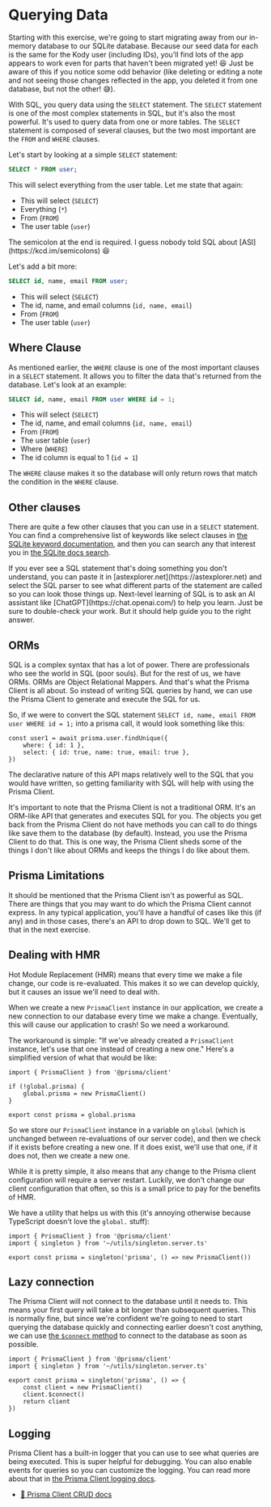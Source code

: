 # Querying Data

<callout-info class="important">
	Starting with this exercise, we're going to start migrating away from our
	in-memory database to our SQLite database. Because our seed data for each is
	the same for the Kody user (including IDs), you'll find lots of the app
	appears to work even for parts that haven't been migrated yet! 😆 Just be
	aware of this if you notice some odd behavior (like deleting or editing a note
	and not seeing those changes reflected in the app, you deleted it from one
	database, but not the other! 😅).
</callout-info>

With SQL, you query data using the `SELECT` statement. The `SELECT` statement is
one of the most complex statements in SQL, but it's also the most powerful. It's
used to query data from one or more tables. The `SELECT` statement is composed
of several clauses, but the two most important are the `FROM` and `WHERE`
clauses.

Let's start by looking at a simple `SELECT` statement:

```sql
SELECT * FROM user;
```

This will select everything from the user table. Let me state that again:

- This will select (`SELECT`)
- Everything (`*`)
- From (`FROM`)
- The user table (`user`)

<callout-warning>
	The semicolon at the end is required. I guess nobody told SQL about
	[ASI](https://kcd.im/semicolons) 😆
</callout-warning>

Let's add a bit more:

```sql
SELECT id, name, email FROM user;
```

- This will select (`SELECT`)
- The id, name, and email columns (`id, name, email`)
- From (`FROM`)
- The user table (`user`)

## Where Clause

As mentioned earlier, the `WHERE` clause is one of the most important clauses in
a `SELECT` statement. It allows you to filter the data that's returned from the
database. Let's look at an example:

```sql
SELECT id, name, email FROM user WHERE id = 1;
```

- This will select (`SELECT`)
- The id, name, and email columns (`id, name, email`)
- From (`FROM`)
- The user table (`user`)
- Where (`WHERE`)
- The id column is equal to 1 (`id = 1`)

The `WHERE` clause makes it so the database will only return rows that match the
condition in the `WHERE` clause.

## Other clauses

There are quite a few other clauses that you can use in a `SELECT` statement.
You can find a comprehensive list of keywords like select clauses in
[the SQLite keyword documentation](https://www.sqlite.org/lang_keywords.html),
and then you can search any that interest you in
[the SQLite docs search](https://www.sqlite.org/docs.html).

<callout-info>
	If you ever see a SQL statement that's doing something you don't understand,
	you can paste it in [astexplorer.net](https://astexplorer.net) and select the
	SQL parser to see what different parts of the statement are called so you can
	look those things up.
</callout-info>

<callout-success>
	Next-level learning of SQL is to ask an AI assistant like
	[ChatGPT](https://chat.openai.com/) to help you learn. Just be sure to
	double-check your work. But it should help guide you to the right answer.
</callout-success>

## ORMs

SQL is a complex syntax that has a lot of power. There are professionals who see
the world in SQL (poor souls). But for the rest of us, we have ORMs. ORMs are
Object Relational Mappers. And that's what the Prisma Client is all about.
So instead of writing SQL queries by hand, we can use the Prisma Client to
generate and execute the SQL for us.

So, if we were to convert the SQL statement
`SELECT id, name, email FROM user WHERE id = 1;` into a prisma call, it would
look something like this:

```tsx
const user1 = await prisma.user.findUnique({
	where: { id: 1 },
	select: { id: true, name: true, email: true },
})
```

The declarative nature of this API maps relatively well to the SQL that you
would have written, so getting familiarity with SQL will help with using the
Prisma Client.

<callout-success>
	It's important to note that the Prisma Client is not a traditional ORM. It's
	an ORM-like API that generates and executes SQL for you. The objects you get
	back from the Prisma Client do not have methods you can call to do things like
	save them to the database (by default). Instead, you use the Prisma Client to
	do that. This is one way, the Prisma Client sheds some of the things I don't
	like about ORMs and keeps the things I do like about them.
</callout-success>

## Prisma Limitations

It should be mentioned that the Prisma Client isn't as powerful as SQL. There
are things that you may want to do which the Prisma Client cannot express. In
any typical application, you'll have a handful of cases like this (if any) and
in those cases, there's an API to drop down to SQL. We'll get to that in the
next exercise.

## Dealing with HMR

<callout-danger>
	Hot Module Replacement (HMR) means that every time we make a file change, our
	code is re-evaluated. This makes it so we can develop quickly, but it causes
	an issue we'll need to deal with.
</callout-danger>

When we create a new `PrismaClient` instance in our application, we create a new
connection to our database every time we make a change. Eventually, this will
cause our application to crash! So we need a workaround.

The workaround is simple: "If we've already created a `PrismaClient` instance,
let's use that one instead of creating a new one." Here's a simplified version
of what that would be like:

```tsx
import { PrismaClient } from '@prisma/client'

if (!global.prisma) {
	global.prisma = new PrismaClient()
}

export const prisma = global.prisma
```

So we store our `PrismaClient` instance in a variable on `global` (which is
unchanged between re-evaluations of our server code), and then we check if it
exists before creating a new one. If it does exist, we'll use that one, if it
does not, then we create a new one.

While it is pretty simple, it also means that any change to the Prisma client
configuration will require a server restart. Luckily, we don't change our client
configuration that often, so this is a small price to pay for the benefits of
HMR.

We have a utility that helps us with this (it's annoying otherwise because
TypeScript doesn't love the `global.` stuff):

```tsx
import { PrismaClient } from '@prisma/client'
import { singleton } from '~/utils/singleton.server.ts'

export const prisma = singleton('prisma', () => new PrismaClient())
```

## Lazy connection

The Prisma Client will not connect to the database until it needs to. This means
your first query will take a bit longer than subsequent queries. This is
normally fine, but since we're confident we're going to need to start querying
the database quickly and connecting earlier doesn't cost anything, we can use
[the `$connect` method](https://www.prisma.io/docs/concepts/components/prisma-client/working-with-prismaclient/connection-management#connect)
to connect to the database as soon as possible.

```tsx
import { PrismaClient } from '@prisma/client'
import { singleton } from '~/utils/singleton.server.ts'

export const prisma = singleton('prisma', () => {
	const client = new PrismaClient()
	client.$connect()
	return client
})
```

## Logging

Prisma Client has a built-in logger that you can use to see what queries are
being executed. This is super helpful for debugging. You can also enable events
for queries so you can customize the logging. You can read more about that in
[the Prisma Client logging docs](https://www.prisma.io/docs/concepts/components/prisma-client/logging).

- [📜 Prisma Client CRUD docs](https://www.prisma.io/docs/concepts/components/prisma-client/crud)
